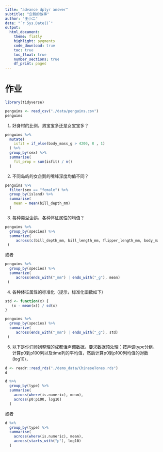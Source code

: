 ```yaml
---
title: "advance dplyr answer"
subtitle: "企鹅的故事"
author: "王小二"
date: "`r Sys.Date()`"
output: 
  html_document:
    theme: flatly
    highlight: pygments
    code_download: true
    toc: true
    toc_float: true
    number_sections: true
    df_print: paged
---
```



# 作业

```r
library(tidyverse)

penguins <- read_csv("./data/penguins.csv") 
penguins
```



1. 好身材的比例，男宝宝多还是女宝宝多？
```r
penguins %>% 
  mutate(
    isfit = if_else(body_mass_g > 4200, 0 , 1)
  ) %>% 
  group_by(sex) %>% 
  summarise(
    fit_prop = sum(isfit) / n()
  )
```



2. 不同岛屿的女企鹅的嘴峰深度均值不同？
```r
penguins %>%
  filter(sex == "female") %>% 
  group_by(island) %>%
  summarise(
    mean = mean(bill_depth_mm)
  )
```


3. 每种类型企鹅，各种体征属性的均值？
```r
penguins %>%
  group_by(species) %>% 
  summarize(
     across(c(bill_depth_mm, bill_length_mm, flipper_length_mm, body_mass_g), mean)
 )
```

或者
```r
penguins %>%
  group_by(species) %>% 
  summarize(
     across(ends_with("_mm") | ends_with("_g"), mean)
 )
```



4. 各种体征属性的标准化（提示，标准化函数如下）
```r
std <- function(x) {
   (x - mean(x)) / sd(x)
}

penguins %>%
  group_by(species) %>% 
  summarize(
     across(ends_with("_mm") | ends_with("_g"), std)
 )
```



5. 以下是你们师姐整理的成都话声调数据。要求数据预处理：按声调type分组，计算p0到p100列以及time列的平均值，然后计算p0到p100列均值的对数(log10)，

```r
d <- readr::read_rds("./demo_data/ChineseTones.rds")
d
```


```r
d %>% 
  group_by(type) %>% 
  summarise(
    across(where(is.numeric), mean),
    across(p0:p100, log10)
  )
```

或者
```r
d %>% 
  group_by(type) %>% 
  summarise(
    across(where(is.numeric), mean),
    across(starts_with("p"), log10)
  )
```

